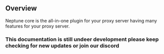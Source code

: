 ## Overview

Neptune core is the all-in-one plugin for your proxy server having many features for your proxy server.


### This documentation is still undeer development please keep checking for new updates or join our discord